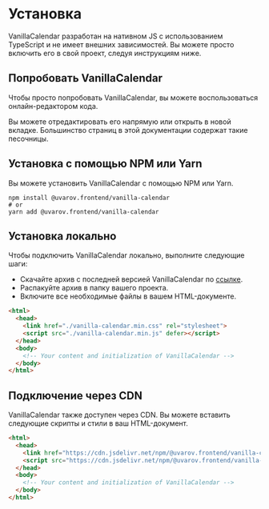 # Установка

VanillaCalendar разработан на нативном JS с использованием TypeScript и не имеет внешних зависимостей. Вы можете просто включить его в свой проект, следуя инструкциям ниже.

## Попробовать VanillaCalendar

Чтобы просто попробовать VanillaCalendar, вы можете воспользоваться онлайн-редактором кода.

<Sandbox example="try-vanilla-calendar" />

Вы можете отредактировать его напрямую или открыть в новой вкладке. Большинство страниц в этой документации содержат такие песочницы.

## Установка с помощью NPM или Yarn

Вы можете установить VanillaCalendar с помощью NPM или Yarn.

```shell
npm install @uvarov.frontend/vanilla-calendar
# or
yarn add @uvarov.frontend/vanilla-calendar
```

## Установка локально

Чтобы подключить VanillaCalendar локально, выполните следующие шаги:

- Скачайте архив с последней версией VanillaCalendar по [ссылке](https://vanilla-calendar.com/vanilla-calendar.zip).
- Распакуйте архив в папку вашего проекта.
- Включите все необходимые файлы в вашем HTML-документе.

```html
<html>
  <head>
    <link href="./vanilla-calendar.min.css" rel="stylesheet">
    <script src="./vanilla-calendar.min.js" defer></script>
  </head>
  <body>
    <!-- Your content and initialization of VanillaCalendar -->
  </body>
</html>
```

## Подключение через CDN

VanillaCalendar также доступен через CDN. Вы можете вставить следующие скрипты и стили в ваш HTML-документ.

```html
<html>
  <head>
    <link href="https://cdn.jsdelivr.net/npm/@uvarov.frontend/vanilla-calendar/build/vanilla-calendar.min.css" rel="stylesheet">
    <script src="https://cdn.jsdelivr.net/npm/@uvarov.frontend/vanilla-calendar/build/vanilla-calendar.min.js" defer></script>
  </head>
  <body>
    <!-- Your content and initialization of VanillaCalendar -->
  </body>
</html>
```
